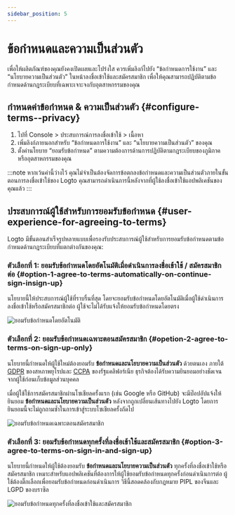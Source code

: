 ```yaml
---
sidebar_position: 5
---
```


# ข้อกำหนดและความเป็นส่วนตัว

เพื่อให้ผลิตภัณฑ์ของคุณยังคงเปิดเผยและโปร่งใส ควรเพิ่มลิงก์ไปยัง “ข้อกำหนดการใช้งาน” และ “นโยบายความเป็นส่วนตัว” ในหน้าลงชื่อเข้าใช้และสมัครสมาชิก เพื่อให้คุณสามารถปฏิบัติตามข้อกำหนดด้านกฎระเบียบที่เฉพาะเจาะจงกับอุตสาหกรรมของคุณ

## กำหนดค่าข้อกำหนด & ความเป็นส่วนตัว \{#configure-terms--privacy}

1. ไปที่ <CloudLink to="/sign-in-experience/content">Console > ประสบการณ์การลงชื่อเข้าใช้ > เนื้อหา</CloudLink>
2. เพิ่มลิงก์ภายนอกสำหรับ “ข้อกำหนดการใช้งาน” และ “นโยบายความเป็นส่วนตัว” ของคุณ
3. ตั้งค่านโยบาย “ยอมรับข้อกำหนด” ตามความต้องการด้านการปฏิบัติตามกฎระเบียบของภูมิภาคหรืออุตสาหกรรมของคุณ

:::note
หากเว้นค่านี้ว่างไว้ คุณไม่จำเป็นต้องจัดการข้อตกลงข้อกำหนดและความเป็นส่วนตัวภายในขั้นตอนการลงชื่อเข้าใช้ของ Logto คุณสามารถดำเนินการนี้หลังจากที่ผู้ใช้ลงชื่อเข้าใช้แอปพลิเคชันของคุณแล้ว
:::

## ประสบการณ์ผู้ใช้สำหรับการยอมรับข้อกำหนด \{#user-experience-for-agreeing-to-terms}

Logto มีขั้นตอนสำเร็จรูปหลายแบบเพื่อรองรับประสบการณ์ผู้ใช้สำหรับการยอมรับข้อกำหนดตามข้อกำหนดด้านกฎระเบียบที่แตกต่างกันของคุณ:

### ตัวเลือกที่ 1: ยอมรับข้อกำหนดโดยอัตโนมัติเมื่อดำเนินการลงชื่อเข้าใช้ / สมัครสมาชิกต่อ \{#option-1-agree-to-terms-automatically-on-continue-sign-insign-up}

นโยบายนี้ให้ประสบการณ์ผู้ใช้ที่ราบรื่นที่สุด โดยจะยอมรับข้อกำหนดโดยอัตโนมัติเมื่อผู้ใช้ดำเนินการลงชื่อเข้าใช้หรือสมัครสมาชิกต่อ
ผู้ใช้จะไม่ได้รับแจ้งให้ยอมรับข้อกำหนดโดยตรง

<img src="/img/assets/auto-agree-to-terms.png" alt="ยอมรับข้อกำหนดโดยอัตโนมัติ" />

### ตัวเลือกที่ 2: ยอมรับข้อกำหนดเฉพาะตอนสมัครสมาชิก \{#opetion-2-agree-to-terms-on-sign-up-only}

นโยบายนี้กำหนดให้ผู้ใช้ใหม่ต้องยอมรับ **ข้อกำหนดและนโยบายความเป็นส่วนตัว** ด้วยตนเอง ภายใต้ [GDPR](https://gdpr-info.eu/art-4-gdpr/) ของสหภาพยุโรปและ [CCPA](https://oag.ca.gov/privacy/ccpa) ของรัฐแคลิฟอร์เนีย ธุรกิจต้องได้รับความยินยอมอย่างชัดเจนจากผู้ใช้ก่อนเก็บข้อมูลส่วนบุคคล

เมื่อผู้ใช้ใช้การสมัครสมาชิกผ่านโซเชียลครั้งแรก (เช่น Google หรือ GitHub) จะมีป๊อปอัปแจ้งให้ยินยอม **ข้อกำหนดและนโยบายความเป็นส่วนตัว** หลังจากถูกเปลี่ยนเส้นทางไปยัง Logto โดยการยินยอมนี้จะไม่ถูกถามซ้ำในการเข้าสู่ระบบโซเชียลครั้งถัดไป

<img src="/img/assets/sign-up-only-agree-to-terms.png" alt="ยอมรับข้อกำหนดเฉพาะตอนสมัครสมาชิก" />

### ตัวเลือกที่ 3: ยอมรับข้อกำหนดทุกครั้งที่ลงชื่อเข้าใช้และสมัครสมาชิก \{#option-3-agree-to-terms-on-sign-in-and-sign-up}

นโยบายนี้กำหนดให้ผู้ใช้ต้องยอมรับ **ข้อกำหนดและนโยบายความเป็นส่วนตัว** ทุกครั้งที่ลงชื่อเข้าใช้หรือสมัครสมาชิก เหมาะสำหรับแอปพลิเคชันที่ต้องการให้ผู้ใช้ยอมรับข้อกำหนดทุกครั้งก่อนดำเนินการต่อ ผู้ใช้ต้องติ๊กเลือกเพื่อยอมรับข้อกำหนดก่อนดำเนินการ วิธีนี้สอดคล้องกับกฎหมาย PIPL ของจีนและ LGPD ของบราซิล

<img
  src="/img/assets/sign-in-agree-to-terms.png"
  alt="ยอมรับข้อกำหนดทุกครั้งที่ลงชื่อเข้าใช้และสมัครสมาชิก"
/>
